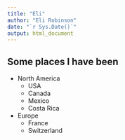 ```yaml
---
title: "Eli"
author: "Eli Robinson"
date: "`r Sys.Date()`"
output: html_document
---
```


## Some places I have been
* North America
    + USA
    + Canada
    + Mexico
    + Costa Rica
* Europe
    + France
    + Switzerland